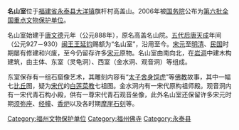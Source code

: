 {{unreferenced|time=2012-02-04T16:42:06+00:00}}
{{文物保护单位
| 级别 = 全国
| 名称 = 名山室
| 编号 = 6－579
| 分类 = 古建筑
| 时代 = [[宋朝|宋]]至[[元朝|元]]
| 所在 = [[福建省|福建省]][[永泰县|永泰县]]
| 登录 = 2006年
| Cat = 福建全国重点文物保护单位
}}
'''名山室'''位于[[福建省|福建省]][[永泰县|永泰县]][[大洋镇_(永泰县)|大洋镇]]旗杆村高盖山。2006年被[[中华人民共和国国务院|国务院]]公布为[[第六批全国重点文物保护单位|第六批全国重点文物保护单位]]。

名山室始建于[[唐朝|唐]][[文德_(唐朝)|文德]]元年（公元888年），原名高盖名山院。[[五代|五代]][[后唐|后唐]][[天成_(后唐)|天成]]年间（公元927－930）[[闽王|闽王]][[王延钧|王延钧]]赐额为“名山室”，沿用至今。[[宋朝|宋]][[元朝|元]]至[[明朝|明]][[清朝|清]]、[[中華民國|民国]]时期屡有修建和兴废，至今仍留存许多[[宋朝|宋]][[元朝|元]]原物。名山室由南向北，在[[岩洞|岩洞]]中建木构建筑，由主体、东室（灵龟洞）、西室（金水洞、观音洞）等组成。

东室保存有一组石窟像艺术，其雕刻内容有“[[太子舍身饲虎|太子舍身饲虎]]”等[[佛教|佛教]]故事，其中一幅七[[比丘|比丘]]图，疑为[[宋朝|宋代]]的[[白莲菜教|白莲菜教]]七祖图。金水洞内有一宋代原构祖师殿。观音洞内有一宋代青石构小殿，供有一尊宋代青石观音坐像，此外名山室还保留许多宋元时期[[须弥座|须弥座]]、[[经幢|经幢]]、[[香炉|香炉]]以及各时期[[摩崖石刻|摩崖石刻]]等。

{{福建全国重点文物保护单位}}
[[Category:福州文物保护单位|Category:福州文物保护单位]]
[[Category:福州佛寺|Category:福州佛寺]]
[[Category:永泰县|Category:永泰县]]